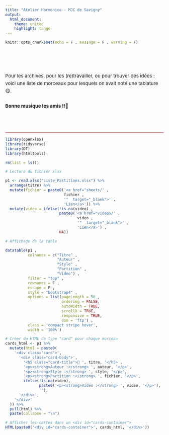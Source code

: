 ```yaml
---
title: "Atelier Harmonica - MJC de Savigny"
output: 
  html_document:
    theme: united
    highlight: tango
---
```


```r
knitr::opts_chunk$set(echo = F , message = F , warning = F)
```

<style>
/* Style des cartes */
#cards-container {
  display: none;
}

.card {
  border: 1px solid #ddd;
  border-radius: 10px;
  margin-bottom: 20px;
  padding: 15px;
  box-shadow: 1px 1px 5px rgba(0,0,0,0.1);
  background: white;
}

/* Responsive – affiche les cartes uniquement sur mobile */
@media (max-width: 768px) {
  #cards-container {
    display: block;
  }

  .dataTables_wrapper {
    display: none;
  }
}
</style>


<style>
.dataTables_wrapper {
  width: 100% !important;
  overflow-x: auto;
  -webkit-overflow-scrolling: touch;
}

table.dataTable {
  width: 100% !important;
  white-space: nowrap;
}

@media only screen and (max-width: 600px) {
  table.dataTable {
    font-size: 12px;
  }
}
</style>

<style>
@media only screen and (max-width: 600px) {
  body {
    padding: 10px;
  }

  h1 {
    font-size: 22px !important;
  }

  p {
    font-size: 14px !important;
  }
}
</style>


<style>

p {
  font-size: 15px !important;
  line-height: 1.6 !important;
  margin-bottom: 24px !important;
}

h1 {
  color: brown;
  text-align: center;
  font-size: 30px !important;
}

hr {
  border: none;
  height: 1px;
  background-color: brown;
}

.dataTables_wrapper {
  width: 100% !important;
  overflow-x: auto;
}

table.dataTable {
  width: 100% !important;
}
</style>


<br><br>

Pour les archives, pour les (re)travailler, ou pour trouver des idées : voici une liste de morceaux pour lesquels on avait noté une tablature 😋. <br>

**Bonne musique les amis !!🎵**

<br>

<hr>

```r

library(openxlsx)
library(tidyverse)
library(DT)
library(htmltools)

rm(list = ls())

# Lecture du fichier xlsx

p1 <- read.xlsx("Liste_Partitions.xlsx") %>%
  arrange(titre) %>%
  mutate(fichier = paste0('<a href="sheets/' ,
                          fichier ,
                          '"  target="_blank">' ,
                          'Lien</a>')) %>%
  mutate(video = ifelse(!is.na(video) ,
                        paste0('<a href="videos/' ,
                                video ,
                                '"  target="_blank">' ,
                                'Lien</a>') ,
                        NA))

# Affichage de la table

datatable(p1 , 
          colnames = c("Titre" , 
                       "Auteur" , 
                       "Style" , 
                       "Partition" , 
                       "Video") ,
          filter = "top" , 
          rownames = F ,
          escape = F ,
          style = "bootstrap4" ,
          options = list(pageLength = 50 , 
                         ordering = FALSE, 
                         autoWidth = TRUE,
                         scrollX = TRUE,
                         responsive = TRUE,
                         dom = 'ftp') ,
          class = 'compact stripe hover',
          width = '100%')

# Créer du HTML de type "card" pour chaque morceau
cards_html <- p1 %>%
  mutate(html = paste0(
    '<div class="card">',
      '<div class="card-body">',
        '<h5 class="card-title">🎵 ', titre, '</h5>',
        '<p><strong>Auteur :</strong> ', auteur, '</p>',
        '<p><strong>Style :</strong> ', style, '</p>',
        '<p><strong>Partition :</strong> ', fichier, '</p>',
        ifelse(!is.na(video),
               paste0('<p><strong>Vidéo :</strong> ', video, '</p>'),
               ''),
      '</div>',
    '</div>'
  )) %>%
  pull(html) %>%
  paste(collapse = "\n")

# Afficher les cartes dans un <div id="cards-container">
HTML(paste0('<div id="cards-container">', cards_html, '</div>'))


```